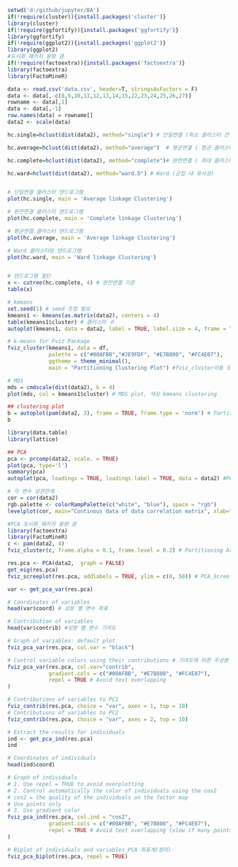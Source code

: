 ```r

setwd('d:/github/jupyter/BA')
if(!require(cluster)){install.packages('cluster')}
library(cluster)
if(!require(ggfortify)){install.packages('ggfortify')}
library(ggfortify)
if(!require(ggplot2)){install.packages('ggplot2')}
library(ggplot2)
#도시화_패키지 용량 큼
if(!require(factoextra)){install.packages('factoextra')}
library(factoextra)
library(FactoMineR)

data <- read.csv('data.csv', header=T, stringsAsFactors = F)
data <- data[,-c(8,9,10,11,12,13,14,15,22,23,24,25,26,27)]
rowname <- data[,1]
data <- data[,-1]
row.names(data) = rowname[]
data2 <- scale(data)
```

```r
hc.single=hclust(dist(data2), method="single") # 단일연결 (최소 클러스터 간 비유사성)

hc.average=hclust(dist(data2), method="average")  # 평균연결 ( 평균 클러스터간 비유사성)

hc.complete=hclust(dist(data2), method="complete")# 완전연결 ( 최대 클러스터간 비유사성)

hc.ward=hclust(dist(data2), method="ward.D") # Ward (군집 내 유사성)


# 단일연결 클러스터 덴드로그램
plot(hc.single, main = 'Average linkage Clustering')

# 완전연결 클러스터 덴드로그램 
plot(hc.complete, main = 'Complete linkage Clustering') 

# 평균연결 클러스터 덴드로그램
plot(hc.average, main = 'Average linkage Clustering')

# Ward 클러스터링 덴드로그램
plot(hc.ward, main = 'Ward linkage Clustering')


# 덴드로그램 절단
x <- cutree(hc.complete, 4) # 완전연결 기준
table(x)

# kmeans
set.seed(1) # seed 조정 필요
kmeans1 <- kmeans(as.matrix(data2), centers = 4)
table(kmeans1$cluster) # 클러스터 수
autoplot(kmeans1, data = data2, label = TRUE, label.size = 4, frame = TRUE) # kmeans_autoplot
```

```r
# k-means for Fviz Package
fviz_cluster(kmeans1, data = df,
             palette = c("#00AFBB","#2E9FDF", "#E7B800", "#FC4E07"),
             ggtheme = theme_minimal(),
             main = "Partitioning Clustering Plot") #fviz_cluster이용 도시화
```

```r
# MDS
mds = cmdscale(dist(data2), k = 4)
plot(mds, col = kmeans1$cluster) # MDS plot, 색상 kmeans clustering

## clustering plot 
b = autoplot(pam(data2, 3), frame = TRUE, frame.type = 'norm') # Partitioning Around Medoids_겹침
b

library(data.table) 
library(lattice)

## PCA
pca <- prcomp(data2, scale. = TRUE)
plot(pca, type='l')
summary(pca)
autoplot(pca, loadings = TRUE, loadings.label = TRUE, data = data2) #PCA_Auto plot

# 각 변수 상관관계
cor = cor(data2)
rgb.palette <- colorRampPalette(c("white", "blue"), space = "rgb")
levelplot(cor, main="Continous data of data correlation matrix", xlab="", ylab="", col.regions=rgb.palette(120), cuts=300, at=seq(-1,1,0.05))

#PCA 도시화_패키지 용량 큼
library(factoextra)
library(FactoMineR)
c <- pam(data2, 4)
fviz_cluster(c, frame.alpha = 0.1, frame.level = 0.2) # Partitioning Around Medoids_겹침

res.pca <- PCA(data2,  graph = FALSE)
get_eig(res.pca)
fviz_screeplot(res.pca, addlabels = TRUE, ylim = c(0, 50)) # PCA_Scree plot

var <- get_pca_var(res.pca)

# Coordinates of variables
head(var$coord) # 성분 별 변수 좌표

# Contribution of variables
head(var$contrib) #성분 별 변수 기여도

# Graph of variables: default plot
fviz_pca_var(res.pca, col.var = "black")

# Control variable colors using their contributions # 기여도에 따른 주성분 방향
fviz_pca_var(res.pca, col.var="contrib",
             gradient.cols = c("#00AFBB", "#E7B800", "#FC4E07"),
             repel = TRUE # Avoid text overlapping
)

# Contributions of variables to PC1
fviz_contrib(res.pca, choice = "var", axes = 1, top = 10)
# Contributions of variables to PC2
fviz_contrib(res.pca, choice = "var", axes = 2, top = 10)

# Extract the results for individuals
ind <- get_pca_ind(res.pca)
ind

# Coordinates of individuals
head(ind$coord)

# Graph of individuals
# 1. Use repel = TRUE to avoid overplotting
# 2. Control automatically the color of individuals using the cos2
# cos2 = the quality of the individuals on the factor map
# Use points only
# 3. Use gradient color
fviz_pca_ind(res.pca, col.ind = "cos2",
             gradient.cols = c("#00AFBB", "#E7B800", "#FC4E07"),
             repel = TRUE # Avoid text overlapping (slow if many points)
)

# Biplot of individuals and variables_PCA 좌표계(정리)
fviz_pca_biplot(res.pca, repel = TRUE)
```

